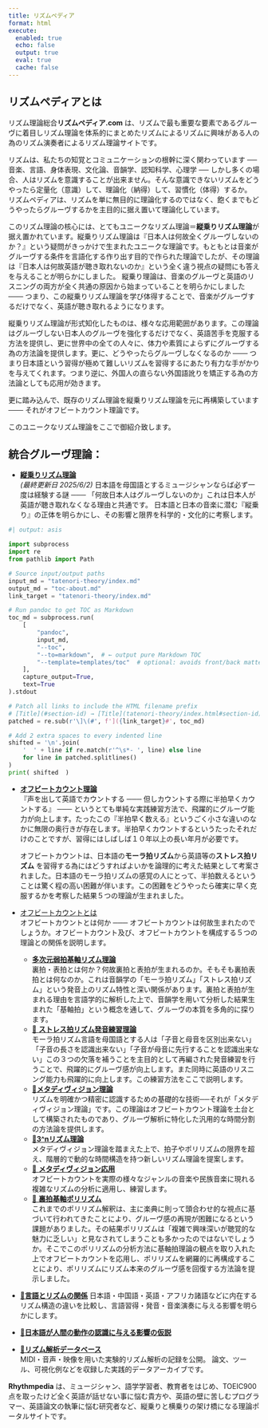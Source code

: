 ```yaml
---
title: リズムペディア
format: html
execute:
  enabled: true
  echo: false
  output: true
  eval: true
  cache: false
---
```

## リズムペディアとは

リズム理論総合**リズムペディア.com** は、リズムで最も重要な要素であるグルーヴに着目しリズム理論を体系的にまとめたリズムによるリズムに興味がある人の為のリズム演奏者によるリズム理論サイトです。

 リズムは、私たちの知覚とコミュニケーションの根幹に深く関わっています ── 音楽、言語、身体表現、文化論、音韻学、認知科学、心理学 ── しかし多くの場合、人はリズムを意識することが出来ません。そんな意識できないリズムをどうやったら定量化（意識）して、理論化（納得）して、習慣化（体得）するか。 リズムペディアは、リズムを単に無目的に理論化するのではなく、飽くまでもどうやったらグルーヴするかを主目的に据え置いて理論化しています。

このリズム理論の核心には、とてもユニークなリズム理論＝**縦乗りリズム理論**が据え置かれています。縦乗りリズム理論は『日本人は何故全くグルーヴしないのか？』という疑問がきっかけで生まれたユニークな理論です。もともとは音楽がグルーヴする条件を言語化する作り出す目的で作られた理論でしたが、その理論は『日本人は何故英語が聴き取れないのか』という全く違う視点の疑問にも答えを与えることが明らかにしました。 縦乗り理論は、音楽のグルーヴと英語のリスニングの両方が全く共通の原因から始まっていることを明らかにしました  ─── つまり、この縦乗りリズム理論を学び体得することで、音楽がグルーヴするだけでなく、英語が聴き取れるようになります。

縦乗りリズム理論が形式知化したものは、様々な応用範囲があります。この理論はグルーヴしない日本人のグルーヴを強化するだけでなく、英語苦手を克服する方法を提供し、更に世界中の全ての人々に、体力や素質によらずにグルーヴする為の方法論を提供します。更に、どうやったらグルーヴしなくなるのか ─── つまり日本語という習得が極めて難しいリズムを習得するにあたり有力な手がかりを与えてくれます。つまり逆に、外国人の直らない外国語訛りを矯正する為の方法論としても応用が効きます。

更に踏み込んで、既存のリズム理論を縦乗りリズム理論を元に再構築しています ─── それがオフビートカウント理論です。

このユニークなリズム理論をここで御紹介致します。

## 統合グルーヴ理論：

- [**縦乗りリズム理論**](                                          tatenori-theory/index.md)  
   *(最終更新日 2025/6/2)*  日本語を母国語とするミュージシャンならば必ず一度は経験する謎 ─── 「何故日本人はグルーヴしないのか」これは日本人が英語が聴き取れなくなる理由と共通です。 日本語と日本の音楽に潜む『縦乗り』の正体を明らかにし、その影響と限界を科学的・文化的に考察します。

```python
#| output: asis

import subprocess
import re
from pathlib import Path

# Source input/output paths
input_md = "tatenori-theory/index.md"
output_md = "toc-about.md"
link_target = "tatenori-theory/index.md"

# Run pandoc to get TOC as Markdown
toc_md = subprocess.run(
    [
        "pandoc",
        input_md,
        "--toc",
        "--to=markdown",  # ← output pure Markdown TOC
        "--template=templates/toc"  # optional: avoids front/back matter
    ],
    capture_output=True,
    text=True
).stdout

# Patch all links to include the HTML filename prefix
# [Title](#section-id) → [Title](tatenori-theory/index.html#section-id)
patched = re.sub(r'\]\(#', f']({link_target}#', toc_md)

# Add 2 extra spaces to every indented line
shifted = '\n'.join(
    '  ' + line if re.match(r'^\s*- ', line) else line
    for line in patched.splitlines()
)
print( shifted  )
```

- [**オフビートカウント理論** ](offbeat-count-theory/about.md)  
    『声を出して英語でカウントする ─── 但しカウントする際に半拍早くカウントする』 ─── というとても単純な実践練習方法で、飛躍的にグルーヴ能力が向上します。たったこの『半拍早く数える』というごく小さな違いのなかに無限の奥行きが存在します。半拍早くカウントするというたったそれだけのことですが、習得にはしばしば１０年以上の長い年月が必要です。

    オフビートカウントは、日本語の**モーラ拍リズム**から英語等の**ストレス拍リズム** を習得する為にはどうすればよいかを論理的に考えた結果として考案されました。日本語のモーラ拍リズムの感覚の人にとって、半拍数えるということは驚く程の高い困難が伴います。この困難をどうやったら確実に早く克服するかを考察した結果５つの理論が生まれました。

- [オフビートカウントとは](offbeat-count-theory/index.md)  
        オフビートカウントとは何か ─── オフビートカウントは何故生まれたのでしょうか。オフビートカウント及び、オフビートカウントを構成する５つの理論との関係を説明します。
    - **[多次元弱拍基軸リズム理論](./beat-orientation/index.md)**  
        裏拍・表拍とは何か？何故裏拍と表拍が生まれるのか。そもそも裏拍表拍とは何なのか。これは音韻学の「モーラ拍リズム」「ストレス拍リズム」という発音上のリズム特性と深い関係があります。裏拍と表拍が生まれる理由を言語学的に解析した上で、音韻学を用いて分析した結果生まれた「基軸拍」という概念を通して、グルーヴの本質を多角的に探ります。
    - [🚧 **ストレス拍リズム発音練習理論** ](./phonetics/index.md)  
        モーラ拍リズム言語を母国語とする人は「子音と母音を区別出来ない」「子音の長さを認識出来ない」「子音が母音に先行することを認識出来ない」この３つの欠落を補うことを主目的として再編された発音練習を行うことで、飛躍的にグルーヴ感が向上します。また同時に英語のリスニング能力も飛躍的に向上します。この練習方法をここで説明します。
    - [🚧**メタディヴィジョン理論** ](./metadivision/index.md)  
        リズムを明確かつ精密に認識するための基礎的な技術──それが「メタディヴィジョン理論」です。この理論はオフビートカウント理論を土台として構築されたものであり、グルーヴ解析に特化した汎用的な時間分割の方法論を提供します。
    - [🚧**3^nリズム理論** ](./three-n-rhythm/index.md)  
        メタディヴィジョン理論を踏まえた上で、拍子やポリリズムの限界を超え、階層的で動的な時間構造を持つ新しいリズム理論を提案します。
    * [🚧 **メタディヴィジョン応用**](./practical-metadivision/index.md)  
        オフビートカウントを実際の様々なジャンルの音楽や民族音楽に現れる複雑なリズムの分析に適用し、練習します。
    * [🚧 **裏拍基軸ポリリズム**](./polyrhythm/index.md)  
        これまでのポリリズム解釈は、主に楽典に則って頭合わせ的な視点に基づいて行われてきたことにより、グルーヴ感の再現が困難になるという課題がありました。その結果ポリリズムは「複雑で興味深いが聴覚的な魅力に乏しい」と見なされてしまうことも多かったのではないでしょうか。そこでこのポリリズムの分析方法に基軸拍理論の観点を取り入れた上でオフビートカウントを応用し、ポリリズムを網羅的に再構成することにより、ポリリズムにリズム本来のグルーヴ感を回復する方法論を提示しました。
- [🚧**言語とリズムの関係**](practical-analysys/index.md)
    日本語・中国語・英語・アフリカ諸語などに内在するリズム構造の違いを比較し、言語習得・発音・音楽演奏に与える影響を明らかにします。
- [🚧**日本語が人間の動作の認識に与える影響の仮説**  ](japanese-phonetic-hypothesys/index.md)  
- [🚧**リズム解析データベース** ]( resources.qmd )  
  MIDI・音声・映像を用いた実験的リズム解析の記録を公開。
  論文、ツール、可視化例などを収録した実践的データアーカイブです。


<!--
これまでポリリズムは、頭合わせで解釈されて研究されてきたことから、グルーヴしないという問題がありました。ポリリズムが**難しいだけで面白くない**という評価を受ける原因となってきました。このポリリズムを、基軸拍理論を加味した上で全て網羅的に再構成し、本来あるべきグルーヴを取り戻す方法論を提供します。
-->


**Rhythmpedia** は、ミュージシャン、語学学習者、教育者をはじめ、TOEIC900点を取ったけど全く英語が話せない事に悩む貴方や、英語の壁に苦しむプログラマー、英語論文の執筆に悩む研究者など、縦乗りと横乗りの架け橋になる理論ポータルサイトです。


